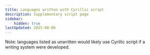 ```yaml
---
title: Languages written with Cyrillic script
description: Supplementary script page
sidebar:
    hidden: true
lastUpdated: 2025-08-06
---
```



Note: languages listed as unwritten would likely use Cyrillic script if a writing system were developed.

<WsList script='Cyrl' />
